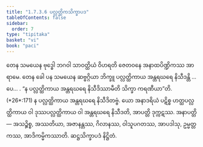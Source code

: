 ```yaml
---
title: "1.7.3.6 ပလ္လတ္ထိကသိက္ခာပဒ"
tableOfContents: false
sidebar:
  order: 7
type: "tipitaka"
basket: "vi"
book: "paci"
---
```



<DynamicBreadcrumb />

<Division number="601" book="paci">

<Paragraph number="1810" book="paci">
တေန သမယေန ဗုဒ္ဓေါ ဘဂဝါ သာဝတ္ထိယံ ဝိဟရတိ ဇေတဝနေ အနာထပိဏ္ဍိကဿ အာရာမေ. တေန ခေါ ပန သမယေန ဆဗ္ဗဂ္ဂိယာ ဘိက္ခူ ပလ္လတ္ထိကာယ အန္တရဃရေ နိသီဒန္တိ …ပေ… .
</Paragraph>

<Paragraph number="1811" book="paci">
<Emphasis>“န ပလ္လတ္ထိကာယ အန္တရဃရေ နိသီဒိဿာမီတိ သိက္ခာ ကရဏီယာ”</Emphasis>တိ. (*26*:<Emphasis>171</Emphasis>)
</Paragraph>

<Paragraph number="1812" book="paci">
န ပလ္လတ္ထိကာယ အန္တရဃရေ နိသီဒိတဗ္ဗံ. ယော အနာဒရိယံ ပဋိစ္စ ဟတ္ထပလ္လတ္ထိကာယ ဝါ ဒုဿပလ္လတ္ထိကာယ ဝါ အန္တရဃရေ နိသီဒတိ, အာပတ္တိ ဒုက္ကဋဿ.
</Paragraph>

<Paragraph number="1813" book="paci">
အနာပတ္တိ— အသဉ္စိစ္စ, အဿတိယာ, အဇာနန္တဿ, ဂိလာနဿ, ဝါသူပဂတဿ, အာပဒါသု, ဥမ္မတ္တကဿ, အာဒိကမ္မိကဿာတိ.

</Paragraph>
</Division>

<Paragraph number="1814" type="center" book="paci">
ဆဋ္ဌသိက္ခာပဒံ နိဋ္ဌိတံ.
</Paragraph>